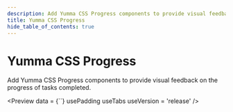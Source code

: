 ```yaml
---
description: Add Yumma CSS Progress components to provide visual feedback on the progress of tasks completed.
title: Yumma CSS Progress
hide_table_of_contents: true
---
```



# Yumma CSS Progress

Add Yumma CSS Progress components to provide visual feedback on the progress of tasks completed.

<Preview
  data = {``}
  usePadding
  useTabs
  useVersion = 'release'
/>